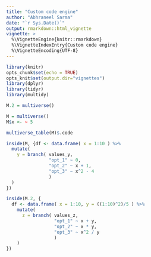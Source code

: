 ```yaml
---
title: "Custom code engine"
author: "Abhraneel Sarma"
date: "`r Sys.Date()`"
output: rmarkdown::html_vignette
vignette: >
  %\VignetteEngine{knitr::rmarkdown}
  %\VignetteIndexEntry{Custom code engine}
  %\VignetteEncoding{UTF-8}
---
```


```r
library(knitr)
opts_chunk$set(echo = TRUE)
opts_knit$set(output.dir="vignettes")
library(dplyr)
library(tidyr)
library(multidy)
```

```r
M.2 = multiverse()
```

```r
M = multiverse()
M$x <- ~ 5

multiverse_table(M)$.code
```


```r
inside(M, {df <- data.frame( x = 1:10 ) %>%
  mutate(
    y = branch( values_y,
                "opt_1" ~ 0,
                "opt_2" ~ x + 1,
                "opt_3" ~ x^2 - 4
                )
  )
})
```

```r
inside(M.2, {
  df <- data.frame( x = 1:10, y = ((1:10)^2)/5 ) %>%
    mutate(
      z = branch( values_z,
                  "opt_1" ~ x + y,
                  "opt_2" ~ x * y,
                  "opt_3" ~ x^2 / y
                  )
    )
})
```
